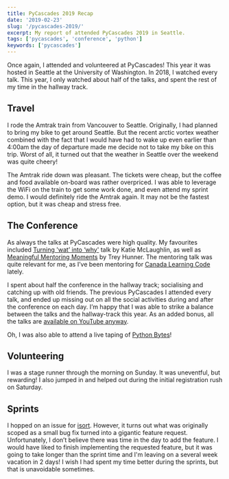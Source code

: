 ```yaml
---
title: PyCascades 2019 Recap
date: '2019-02-23'
slug: '/pycascades-2019/'
excerpt: My report of attended PyCascades 2019 in Seattle.
tags: ['pycascades', 'conference', 'python']
keywords: ['pycascades']
---
```


Once again, I attended and volunteered at PyCascades! This year it was hosted in Seattle at the University of Washington. In 2018, I watched every talk. This year, I only watched about half of the talks, and spent the rest of my time in the hallway track.

## Travel

I rode the Amtrak train from Vancouver to Seattle. Originally, I had planned to bring my bike to get around Seattle. But the recent arctic vortex weather combined with the fact that I would have had to wake up even earlier than 4:00am the day of departure made me decide not to take my bike on this trip. Worst of all, it turned out that the weather in Seattle over the weekend was quite cheery!

The Amtrak ride down was pleasant. The tickets were cheap, but the coffee and food available on-board was rather overpriced. I was able to leverage the WiFi on the train to get some work done, and even attend my sprint demo. I would definitely ride the Amtrak again. It may not be the fastest option, but it was cheap and stress free.

## The Conference

As always the talks at PyCascades were high quality. My favourites included [Turning 'wat’ into ‘why'](https://2019.pycascades.com/talks/turning-wat-into-why/) talk by Katie McLaughlin, as well as [Meaningful Mentoring Moments](https://2019.pycascades.com/talks/meaningful-mentoring-moments/) by Trey Hunner. The mentoring talk was quite relevant for me, as I’ve been mentoring for [Canada Learning Code](https://www.canadalearningcode.ca/) lately.

I spent about half the conference in the hallway track; socialising and catching up with old friends. The previous PyCascades I attended every talk, and ended up missing out on all the social activities during and after the conference on each day. I’m happy that I was able to strike a balance between the talks and the hallway-track this year. As an added bonus, all the talks are [available on YouTube anyway](https://www.youtube.com/channel/UCtWI06j1EADmEOGj2iJhSyA).

Oh, I was also able to attend a live taping of [Python Bytes](https://pythonbytes.fm/)!

## Volunteering

I was a stage runner through the morning on Sunday. It was uneventful, but rewarding! I also jumped in and helped out during the initial registration rush on Saturday.

## Sprints

I hopped on an issue for [isort](https://github.com/timothycrosley/isort). However, it turns out what was originally scoped as a small bug fix turned into a gigantic feature request. Unfortunately, I don’t believe there was time in the day to add the feature. I would have liked to finish implementing the requested feature, but it was going to take longer than the sprint time and I'm leaving on a several week vacation in 2 days! I wish I had spent my time better during the sprints, but that is unavoidable sometimes.
